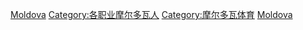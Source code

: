 [[Category:各国运动员|Moldova]]
[[Category:各职业摩尔多瓦人|Category:各职业摩尔多瓦人]]
[[Category:摩尔多瓦体育|Category:摩尔多瓦体育]]
[[Category:歐洲運動員|Moldova]]
